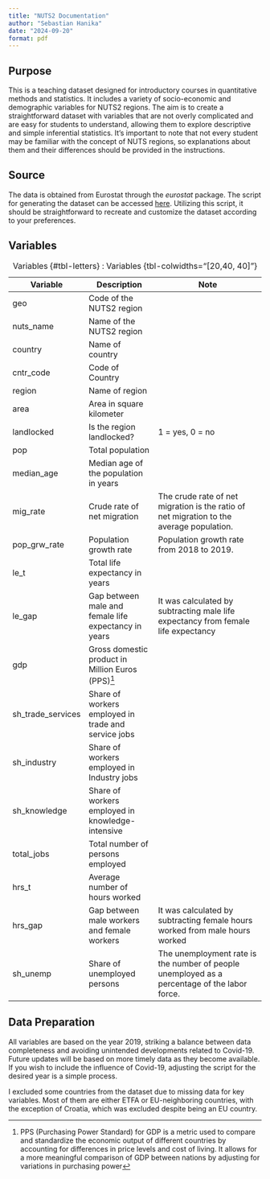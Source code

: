 ```yaml
---
title: "NUTS2 Documentation"
author: "Sebastian Hanika"
date: "2024-09-20"
format: pdf
---
```


## Purpose

This is a teaching dataset designed for introductory courses in quantitative methods and statistics. It includes a variety of socio-economic and demographic variables for NUTS2 regions. The aim is to create a straightforward dataset with variables that are not overly complicated and are easy for students to understand, allowing them to explore descriptive and simple inferential statistics. It's important to note that not every student may be familiar with the concept of NUTS regions, so explanations about them and their differences should be provided in the instructions.

## Source

The data is obtained from Eurostat through the *eurostat* package. The script for generating the dataset can be accessed [here](https://github.com/sebhanika/stats_teaching/blob/main/stats_scrips/prep_data_NUTS2.r). Utilizing this script, it should be straightforward to recreate and customize the dataset according to your preferences.

\pagebreak

## Variables


| Variable         | Description                                          | Note                                                                                         |
|------------------|------------------------------------------------------|----------------------------------------------------------------------------------------------|
| geo              | Code of the NUTS2 region                             |                                                                                              |
| nuts_name        | Name of the NUTS2 region                             |                                                                                              |
| country          | Name of country                                      |                                                                                              |
| cntr_code        | Code of Country                                      |                                                                                              |
| region           | Name of region                                       |                                                                                              |
| area             | Area in square kilometer                             |                                                                                              |
| landlocked       | Is the region landlocked?                            | 1 = yes, 0 = no                                                                              |
| pop              | Total population                                     |                                                                                              |
| median_age       | Median age of the population in years                |                                                                                              |
| mig_rate         | Crude rate of net migration                          | The crude rate of net migration is the ratio of net migration to the average population.     |
| pop_grw_rate     | Population growth rate                               | Population growth rate from 2018 to 2019.                                                    |
| le_t             | Total life expectancy in years                       |                                                                                              |
| le_gap           | Gap between male and female life expectancy in years | It was calculated by subtracting male life expectancy from female life expectancy            |
| gdp              | Gross domestic product in Million Euros (PPS)^[PPS (Purchasing Power Standard) for GDP is a metric used to compare and standardize the economic output of different countries by accounting for differences in price levels and cost of living. It allows for a more meaningful comparison of GDP between nations by adjusting for variations in purchasing power]                                                                    |                                                                                              |
| sh_trade_services| Share of workers employed in trade and service jobs  |                                                                                              |
| sh_industry      | Share of workers employed in Industry jobs           |                                                                                              |
| sh_knowledge     | Share of workers employed in knowledge-intensive     |                                                                                              |
| total_jobs       | Total number of persons employed                     |                                                                                              |
| hrs_t            | Average number of hours worked                       |                                                                                              |
| hrs_gap          | Gap between male workers and female workers          | It was calculated by subtracting female hours worked from male hours worked                  |
| sh_unemp         | Share of unemployed persons                          | The unemployment rate is the number of people unemployed as a percentage of the labor force. |

: Variables {#tbl-letters}
: Variables {tbl-colwidths="[20,40, 40]"}

## Data Preparation

All variables are based on the year 2019, striking a balance between data completeness and avoiding unintended developments related to Covid-19. Future updates will be based on more timely data as they become available. If you wish to include the influence of Covid-19, adjusting the script for the desired year is a simple process.

I excluded some countries from the dataset due to missing data for key variables. Most of them are either ETFA or EU-neighboring countries, with the exception of Croatia, which was excluded despite being an EU country.


